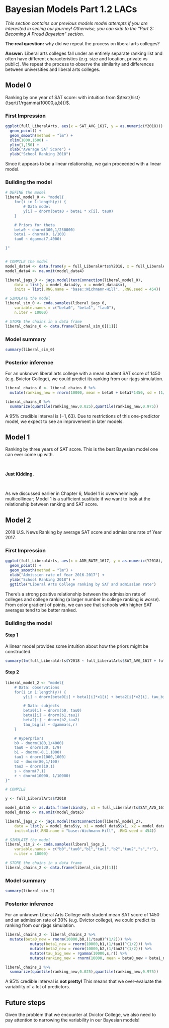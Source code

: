 # Bayesian Models Part 1.2 LACs

*This section contains our previous models model attempts if you are interested in seeing our journey! Otherwise, you can skip to the "Part 2: Becoming A Proud Bayesian" section.*



**The real question:** why did we repeat the process on liberal arts colleges?

**Answer:** Liberal arts colleges fall under an entirely separate ranking list and often have different characteristics (e.g. size and location, private vs public). We repeat the process to observe the similarity and differences between universities and liberal arts colleges.

## Model 0

Ranking by one year of SAT score: with intuition from $\text{hist}(\sqrt{1/rgamma(10000,a,b)})$.

### First Impression

```r
ggplot(full_LiberalArts, aes(x = SAT_AVG_1617, y = as.numeric(Y2018))) +
  geom_point() +
  geom_smooth(method = "lm") +
  xlim(1000,1600) +
  ylim(1,150) +
  xlab("Average SAT Score") +
  ylab("School Ranking 2018")
```

Since it appears to be a linear relationship, we gain proceeded with a linear model.

### Building the model

```r
# DEFINE the model
liberal_model_0 <- "model{
    for(i in 1:length(y)) {
        # Data model
        y[i] ~ dnorm(beta0 + beta1 * x[i], tau0)
    }

    # Priors for theta
    beta0 ~ dnorm(300,1/250000)
    beta1 ~ dnorm(0, 1/100)
    tau0 ~ dgamma(7,4000)

}"


# COMPILE the model
model_data4 <- data.frame(y = full_LiberalArts$Y2018, x = full_LiberalArts$SAT_AVG_1617)
model_data4 <- na.omit(model_data4)

liberal_jags_0 <- jags.model(textConnection(liberal_model_0), 
    data = list(y = model_data4$y, x = model_data4$x),
    inits = list(.RNG.name = "base::Wichmann-Hill", .RNG.seed = 454))

# SIMULATE the model
liberal_sim_0 <- coda.samples(liberal_jags_0,
    variable.names = c("beta0", "beta1", "tau0"),
    n.iter = 10000)

# STORE the chains in a data frame
liberal_chains_0 <- data.frame(liberal_sim_0[[1]])
```

### Model summary

```r
summary(liberal_sim_0)
```

### Posterior inference 

For an unknown liberal arts college with a mean student SAT score of 1450 (e.g. Bvictor College), we could predict its ranking from our rjags simulation.

```r
liberal_chains_0 <- liberal_chains_0 %>%
  mutate(ranking_new = rnorm(10000, mean = beta0 + beta1*1450, sd = (1/tau0)^(1/2)))
```

```r
liberal_chains_0 %>%
  summarize(quantile(ranking_new,0.025),quantile(ranking_new,0.975))
```

A $95\%$ credible interval is $(-1,63)$. Due to restrictions of this one-predictor model, we expect to see an improvement in later models.

## Model 1

Ranking by three years of SAT score. This is the best Bayesian model one can ever come up with.

&nbsp;

**Just Kidding.**

&nbsp;

As we discussed earlier in Chapter 6, Model 1 is overwhelmingly multicollinear; Model 1 is a sufficient sustitute if we want to look at the relationship between ranking and SAT score.

## Model 2

2018 U.S. News Ranking by average SAT score and admissions rate of Year 2017.

### First Impression

```r
ggplot(full_LiberalArts, aes(x = ADM_RATE_1617, y = as.numeric(Y2018), color = SAT_AVG_1617)) +
  geom_point() +
  geom_smooth(method = "lm") +
  xlab("Admission rate of Year 2016-2017") +
  ylab("School Ranking 2018") + 
  ggtitle("Liberal Arts College ranking by SAT and admission rate")
```

There's a strong positive relationship between the admission rate of colleges and college ranking (a larger number in college ranking is *worse*). From color gradient of points, we can see that schools with higher SAT averages tend to be better ranked.

### Building the model

#### Step 1

A linear model provides some intuition about how the priors might be constructed.

```r
summary(lm(full_LiberalArts$Y2018 ~ full_LiberalArts$SAT_AVG_1617 + full_LiberalArts$ADM_RATE_1617))
```

#### Step 2

```r
liberal_model_2 <- "model{  
    # Data: observations
    for(i in 1:length(y)) {
        y[i] ~ dnorm(beta0[i] + beta1[i]*x1[i] + beta2[i]*x2[i], tau_big[i])

        # Data: subjects
        beta0[i] ~ dnorm(b0, tau0)
        beta1[i] ~ dnorm(b1,tau1)
        beta2[i] ~ dnorm(b2,tau2)
        tau_big[i] ~ dgamma(s,r)
    }

    # Hyperpriors
    b0 ~ dnorm(180,1/4000)
    tau0 ~ dnorm(30, 1/9)
    b1 ~ dnorm(-0.1,1000)
    tau1 ~ dnorm(1000,1000) 
    b2 ~ dnorm(80,1/100)
    tau2 ~ dnorm(10,1)
    s ~ dnorm(7,1)
    r ~ dnorm(10000, 1/10000)
}"

# COMPILE

y <- full_LiberalArts$Y2018

model_data5 <- as.data.frame(cbind(y, x1 = full_LiberalArts$SAT_AVG_1617, x2 = full_LiberalArts$ADM_RATE_1617))
model_data5 <- na.omit(model_data5)

liberal_jags_2 <- jags.model(textConnection(liberal_model_2), 
    data = list(y = model_data5$y, x1 = model_data5$x1, x2 = model_data5$x2),
    inits=list(.RNG.name = "base::Wichmann-Hill", .RNG.seed = 454))

# SIMULATE the model
liberal_sim_2 <- coda.samples(liberal_jags_2,
    variable.names = c("b0","tau0","b1","tau1","b2","tau2","s","r"),
    n.iter = 10000)

# STORE the chains in a data frame
liberal_chains_2 <- data.frame(liberal_sim_2[[1]])
```

### Model summary

```r
summary(liberal_sim_2)
```

### Posterior inference

For an unknown Liberal Arts College with student mean SAT score of 1450 and an admission rate of $30\%$ (e.g. Dvictor college), we could predict its ranking from our rjags simulation.

```r
liberal_chains_2 <- liberal_chains_2 %>%
  mutate(beta0_new = rnorm(10000,b0,(1/tau0)^(1/2))) %>%
           mutate(beta1_new = rnorm(10000,b1,(1/tau1)^(1/2))) %>%
           mutate(beta2_new = rnorm(10000,b2,(1/tau2)^(1/2))) %>%
           mutate(tau_big_new = rgamma(10000,s,r)) %>%
           mutate(ranking_new = rnorm(10000, mean = beta0_new + beta1_new * 1450 + beta2_new * 0.3, sd = (1/tau_big_new)^(1/2)))
```

```r
liberal_chains_2 %>%
  summarize(quantile(ranking_new,0.025),quantile(ranking_new,0.975))
```

A $95\%$ credible interval is **not pretty!** This means that we over-evaluate the variability of a lot of predictors.

## Future steps

Given the problem that we encounter at Dvictor College, we also need to pay attention to narrowing the variability in our Bayesian models!